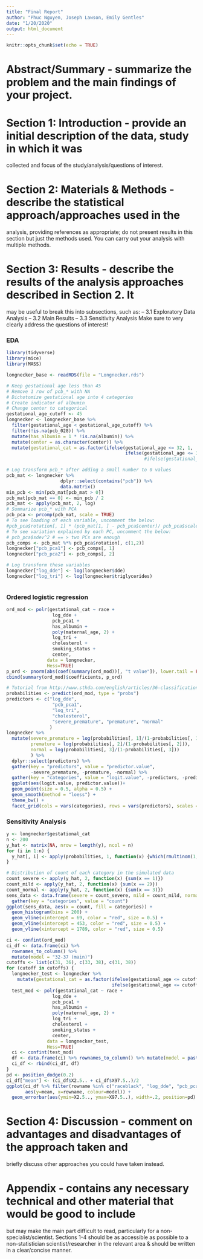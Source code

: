 ```yaml
---
title: "Final Report"
author: "Phuc Nguyen, Joseph Lawson, Emily Gentles"
date: "1/20/2020"
output: html_document
---
```


```r
knitr::opts_chunk$set(echo = TRUE)
```

# Abstract/Summary - summarize the problem and the main findings of your project.

# Section 1: Introduction - provide an initial description of the data, study in which it was
collected and focus of the study/analysis/questions of interest.

# Section 2: Materials & Methods - describe the statistical approach/approaches used in the
analysis, providing references as appropriate; do not present results in this section but just the
methods used. You can carry out your analysis with multiple methods.

# Section 3: Results - describe the results of the analysis approaches described in Section 2. It
may be useful to break this into subsections, such as:
– 3.1 Exploratory Data Analysis
– 3.2 Main Results
– 3.3 Sensitivity Analysis
Make sure to very clearly address the questions of interest!

### EDA

```r
library(tidyverse)
library(mice)
library(MASS)
```

```r
longnecker_base <- readRDS(file = "Longnecker.rds")

# Keep gestational age less than 45
# Remove 1 row of pcb_* with NA
# Dichotomize gestational age into 4 categories
# Create indicator of albumin
# Change center to categorical
gestational_age_cutoff <- 45
longnecker <- longnecker_base %>%
  filter(gestational_age < gestational_age_cutoff) %>%
  filter(!is.na(pcb_028)) %>%
  mutate(has_albumin = 1 * !is.na(albumin)) %>%
  mutate(center = as.character(center)) %>%
  mutate(gestational_cat = as.factor(ifelse(gestational_age <= 32, 1, 
                                            ifelse(gestational_age <= 37 & gestational_age > 32, 2, 3))))
                                                   #ifelse(gestational_age > 37 & gestational_age <= 41, 3, 4)))))

# Log transform pcb_* after adding a small number to 0 values
pcb_mat <- longnecker %>%
                    dplyr::select(contains("pcb")) %>%
                    data.matrix()
min_pcb <- min(pcb_mat[pcb_mat > 0])
pcb_mat[pcb_mat == 0] <- min_pcb / 2
pcb_mat <- apply(pcb_mat, 2, log)
# Summarize pcb_* with PCA
pcb_pca <- prcomp(pcb_mat, scale = TRUE)
# To see loading of each variable, uncomment the below:
#pcb_pca$rotation[, 1] * (pcb_mat[1, ] - pcb_pca$center)/ pcb_pca$scale
# To see variation explained by each PC, uncomment the below:
# pcb_pca$sdev^2 # == > two PCs are enough
pcb_comps <- pcb_mat %*% pcb_pca$rotation[, c(1,2)]
longnecker["pcb_pca1"] <- pcb_comps[, 1]
longnecker["pcb_pca2"] <- pcb_comps[, 2]

# Log transform these variables
longnecker["log_dde"] <- log(longnecker$dde)
longnecker["log_tri"] <- log(longnecker$triglycerides)
```

```r

```


### Ordered logistic regression

```r
ord_mod <- polr(gestational_cat ~ race +
                 log_dde + 
                 pcb_pca1 +
                 has_albumin +
                 poly(maternal_age, 2) + 
                 log_tri +
                 cholesterol +
                 smoking_status +
                 center, 
               data = longnecker,
               Hess=TRUE)
p_ord <- pnorm(abs(coef(summary(ord_mod))[, "t value"]), lower.tail = FALSE) * 2
cbind(summary(ord_mod)$coefficients, p_ord)
```

```r
# Tutorial from http://www.sthda.com/english/articles/36-classification-methods-essentials/148-logistic-regression-assumptions-and-diagnostics-in-r/
probabilities <- predict(ord_mod, type = "probs")
predictors <- c("log_dde", 
                 "pcb_pca1",
                 "log_tri",
                 "cholesterol",
                 "severe_premature", "premature", "normal"
                )
longnecker %>%
  mutate(severe_premature = log(probabilities[, 1]/(1-probabilities[, 1])),
         premature = log(probabilities[, 2]/(1-probabilities[, 2])),
         normal = log(probabilities[, 3]/(1-probabilities[, 3]))
         ) %>%
  dplyr::select(predictors) %>%
  gather(key = "predictors", value = "predictor.value", 
         -severe_premature, -premature, -normal) %>%
  gather(key = "categories", value = "logit.value", -predictors, -predictor.value) %>%
  ggplot(aes(logit.value, predictor.value))+
  geom_point(size = 0.5, alpha = 0.5) +
  geom_smooth(method = "loess") + 
  theme_bw() + 
  facet_grid(cols = vars(categories), rows = vars(predictors), scales = "free")
```

### Sensitivity Analysis

```r
y <- longnecker$gestational_cat
n <- 200
y_hat <- matrix(NA, nrow = length(y), ncol = n)
for (i in 1:n) {
  y_hat[, i] <- apply(probabilities, 1, function(x) {which(rmultinom(1, 1, x) == 1)})
}

# Distribution of count of each category in the simulated data
count_severe <- apply(y_hat, 2, function(x) {sum(x == 1)})
count_mild <- apply(y_hat, 2, function(x) {sum(x == 2)})
count_normal <- apply(y_hat, 2, function(x) {sum(x == 3)})
sens_data <- data.frame(severe = count_severe, mild = count_mild, normal = count_normal) %>%
  gather(key = "categories", value = "count")
ggplot(sens_data, aes(x = count, fill = categories)) + 
  geom_histogram(bins = 200) +
  geom_vline(xintercept = 69, color = "red", size = 0.5) +
  geom_vline(xintercept = 453, color = "red", size = 0.5) +
  geom_vline(xintercept = 1789, color = "red", size = 0.5)
```

```r
ci <- confint(ord_mod)
ci_df <- data.frame(ci) %>%
  rownames_to_column() %>%
  mutate(model = "32-37 (main)")
cutoffs <- list(c(31, 36), c(33, 38), c(31, 38))
for (cutoff in cutoffs) {
  longnecker_test <- longnecker %>%
    mutate(gestational_cat = as.factor(ifelse(gestational_age <= cutoff[1], 1, 
                                       ifelse(gestational_age <= cutoff[2] & gestational_age > cutoff[1], 2, 3))))
  test_mod <- polr(gestational_cat ~ race +
                 log_dde + 
                 pcb_pca1 +
                 has_albumin +
                 poly(maternal_age, 2) + 
                 log_tri +
                 cholesterol +
                 smoking_status +
                 center, 
               data = longnecker_test,
               Hess=TRUE)
  ci <- confint(test_mod)
  df <- data.frame(ci) %>% rownames_to_column() %>% mutate(model = paste0(cutoff[1], "-", cutoff[2]))
  ci_df <- rbind(ci_df, df)
}
pd <- position_dodge(0.2)
ci_df["mean"] <- (ci_df$X2.5.. + ci_df$X97.5..)/2
ggplot(ci_df %>% filter(rowname %in% c("raceblack", "log_dde", "pcb_pca1", "has_albumin", "log_tri", "cholesterol")), 
       aes(y=mean, x=rowname, colour=model)) + 
  geom_errorbar(aes(ymin=X2.5.., ymax=X97.5..), width=.2, position=pd)
```

# Section 4: Discussion - comment on advantages and disadvantages of the approach taken and
briefly discuss other approaches you could have taken instead.

# Appendix - contains any necessary technical and other material that would be good to include
but may make the main part difficult to read, particularly for a non-specialist/scientist. Sections
1-4 should be as accessible as possible to a non-statistician scientist/researcher in the relevant
area & should be written in a clear/concise manner.